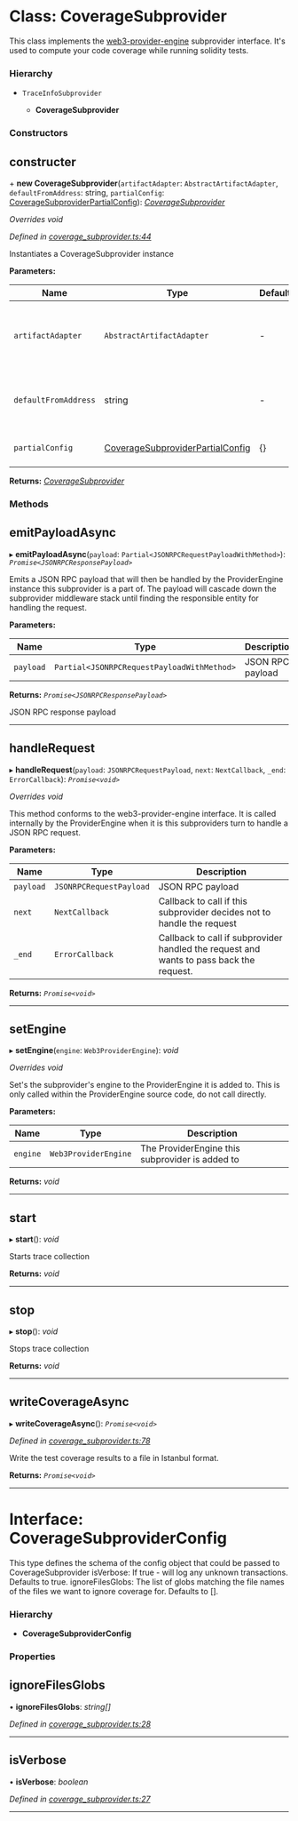 # Class: CoverageSubprovider

This class implements the [web3-provider-engine](https://github.com/MetaMask/provider-engine) subprovider interface.
It's used to compute your code coverage while running solidity tests.

### Hierarchy

* `TraceInfoSubprovider`

  * **CoverageSubprovider**


### Constructors

##  constructer

\+ **new CoverageSubprovider**(`artifactAdapter`: `AbstractArtifactAdapter`, `defaultFromAddress`: string, `partialConfig`: [CoverageSubproviderPartialConfig](#coveragesubproviderpartialconfig)): *[CoverageSubprovider](#class-coveragesubprovider)*

*Overrides void*

*Defined in [coverage_subprovider.ts:44](https://github.com/0xProject/0x-monorepo/blob/bfbc78c95/packages/sol-coverage/src/coverage_subprovider.ts#L44)*

Instantiates a CoverageSubprovider instance

**Parameters:**

Name | Type | Default | Description |
------ | ------ | ------ | ------ |
`artifactAdapter` | `AbstractArtifactAdapter` | - | Adapter for used artifacts format (0x, truffle, giveth, etc.) |
`defaultFromAddress` | string | - | default from address to use when sending transactions |
`partialConfig` | [CoverageSubproviderPartialConfig](#coveragesubproviderpartialconfig) |  {} | Partial configuration object  |

**Returns:** *[CoverageSubprovider](#class-coveragesubprovider)*

### Methods

##  emitPayloadAsync

▸ **emitPayloadAsync**(`payload`: `Partial<JSONRPCRequestPayloadWithMethod>`): *`Promise<JSONRPCResponsePayload>`*





Emits a JSON RPC payload that will then be handled by the ProviderEngine instance
this subprovider is a part of. The payload will cascade down the subprovider middleware
stack until finding the responsible entity for handling the request.

**Parameters:**

Name | Type | Description |
------ | ------ | ------ |
`payload` | `Partial<JSONRPCRequestPayloadWithMethod>` | JSON RPC payload |

**Returns:** *`Promise<JSONRPCResponsePayload>`*

JSON RPC response payload

___

##  handleRequest

▸ **handleRequest**(`payload`: `JSONRPCRequestPayload`, `next`: `NextCallback`, `_end`: `ErrorCallback`): *`Promise<void>`*



*Overrides void*



This method conforms to the web3-provider-engine interface.
It is called internally by the ProviderEngine when it is this subproviders
turn to handle a JSON RPC request.

**Parameters:**

Name | Type | Description |
------ | ------ | ------ |
`payload` | `JSONRPCRequestPayload` | JSON RPC payload |
`next` | `NextCallback` | Callback to call if this subprovider decides not to handle the request |
`_end` | `ErrorCallback` | Callback to call if subprovider handled the request and wants to pass back the request.  |

**Returns:** *`Promise<void>`*

___

##  setEngine

▸ **setEngine**(`engine`: `Web3ProviderEngine`): *void*



*Overrides void*



Set's the subprovider's engine to the ProviderEngine it is added to.
This is only called within the ProviderEngine source code, do not call
directly.

**Parameters:**

Name | Type | Description |
------ | ------ | ------ |
`engine` | `Web3ProviderEngine` | The ProviderEngine this subprovider is added to  |

**Returns:** *void*

___

##  start

▸ **start**(): *void*





Starts trace collection

**Returns:** *void*

___

##  stop

▸ **stop**(): *void*





Stops trace collection

**Returns:** *void*

___

##  writeCoverageAsync

▸ **writeCoverageAsync**(): *`Promise<void>`*

*Defined in [coverage_subprovider.ts:78](https://github.com/0xProject/0x-monorepo/blob/bfbc78c95/packages/sol-coverage/src/coverage_subprovider.ts#L78)*

Write the test coverage results to a file in Istanbul format.

**Returns:** *`Promise<void>`*

<hr />

# Interface: CoverageSubproviderConfig

This type defines the schema of the config object that could be passed to CoverageSubprovider
isVerbose: If true - will log any unknown transactions. Defaults to true.
ignoreFilesGlobs: The list of globs matching the file names of the files we want to ignore coverage for. Defaults to [].

### Hierarchy

* **CoverageSubproviderConfig**


### Properties

##  ignoreFilesGlobs

• **ignoreFilesGlobs**: *string[]*

*Defined in [coverage_subprovider.ts:28](https://github.com/0xProject/0x-monorepo/blob/bfbc78c95/packages/sol-coverage/src/coverage_subprovider.ts#L28)*

___

##  isVerbose

• **isVerbose**: *boolean*

*Defined in [coverage_subprovider.ts:27](https://github.com/0xProject/0x-monorepo/blob/bfbc78c95/packages/sol-coverage/src/coverage_subprovider.ts#L27)*

<hr />

